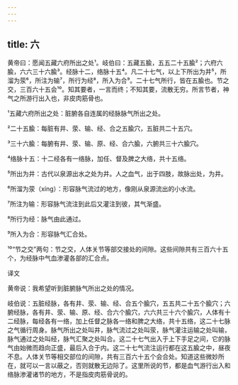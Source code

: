 ```yaml
---
---
---
```

title: 六
---




黄帝曰：愿闻五藏六府所出之处¹。岐伯曰：五藏五腧，五五二十五腧²；六府六腧，六六三十六腧³。经脉十二，络脉十五⁴。凡二十七气，以上下所出为井⁵，所溜为荥⁶，所注为输⁷，所行为经⁸，所入为合⁹。二十七气所行，皆在五腧也。节之交，三百六十五会¹⁰。知其要者，一言而终；不知其要，流散无穷。所言节者，神气之所游行出入也，非皮肉筋骨也。

¹五藏六府所出之处：脏腑各自连属的经脉脉气所出之处。

²二十五腧：每脏有井、荥、输、经、合之五腧穴，五脏共二十五穴。

³三十六腧：每腑有井、荥、输、原、经、合六腧，六腑共三十六腧穴。

⁴络脉十五：十二经各有一络脉，加任、督及脾之大络，共十五络。

⁵所出为井：古代以泉源出水之处为井。人之血气，出于四肢，故脉出处，为井。

⁶所溜为荥（xínɡ）：形容脉气流过的地方，像刚从泉源流出的小水流。

⁷所注为输：形容脉气流注到此后又灌注到彼，其气渐盛。

⁸所行为经：脉气由此通过。

⁹所入为合：形容脉气汇合处。

¹⁰“节之交”两句：节之交，人体关节等部交接处的间隙。这些间隙共有三百六十五个，为经脉中气血渗灌各部的汇合点。

译文

黄帝说：我希望听到脏腑脉气所出之处的情况。

岐伯说：五脏经脉，各有井、荥、输、经、合五个腧穴，五五共二十五个腧穴；六腑经脉，各有井、荥、输、原、经、合六个腧穴，六六共三十六个腧穴，人体有十二经脉，每经各有一络，加上任督之脉各一络和脾之大络，共十五络，这二十七脉之气循行周身。脉气所出之处叫井，脉气流过之处叫荥，脉气灌注运输之处叫输，脉气通过之处叫经，脉气汇聚之处叫合。这二十七气出入于上下手足之间，它的脉气由始微而趋向正盛，最后入合于内。这二十七气流注运行都在这五腧之中，昼夜不息。人体关节等相交部位的间隙，共有三百六十五个会合处。知道这些微妙所在，就可以一言以蔽之，否则就散无边际了。这里所说的节，都是血气游行出入和络脉渗灌诸节的地方，不是指皮肉筋骨说的。